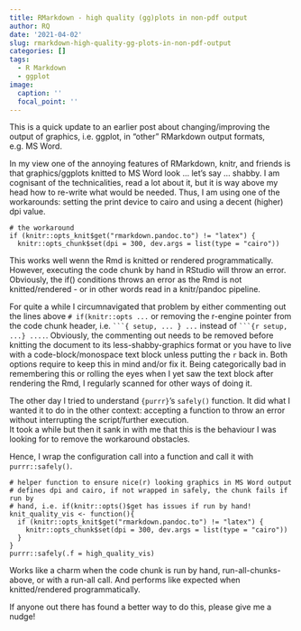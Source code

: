 ```yaml
---
title: RMarkdown - high quality (gg)plots in non-pdf output
author: RQ
date: '2021-04-02'
slug: rmarkdown-high-quality-gg-plots-in-non-pdf-output
categories: []
tags:
  - R Markdown
  - ggplot
image:
  caption: ''
  focal_point: ''
---
```


This is a quick update to an earlier post about changing/improving the output of graphics, i.e. ggplot, in "other" RMarkdown output formats, e.g. MS Word.

In my view one of the annoying features of RMarkdown, knitr, and friends is that graphics/ggplots knitted to MS Word look ... let's say ... shabby.
I am cognisant of the technicalities, read a lot about it, but it is way above my head how to re-write what would be needed. 
Thus, I am using one of the workarounds: setting the print device to cairo and using a decent (higher) dpi value.

````
# the workaround
if (knitr::opts_knit$get("rmarkdown.pandoc.to") != "latex") {
  knitr::opts_chunk$set(dpi = 300, dev.args = list(type = "cairo"))
````

This works well wenn the Rmd is knitted or rendered programmatically.
However, executing the code chunk by hand in RStudio will throw an error.
Obviously, the if() conditions throws an error as the Rmd is not knitted/rendered - or in other words read in a knitr/pandoc pipeline. 

For quite a while I circumnavigated that problem by either commenting out the lines above `# if(knitr::opts ... ` or removing the r-engine pointer from the code chunk header, i.e. ` ```{ setup, ... } ... ` instead of ` ```{r setup, ...} .... `. Obviously, the commenting out needs to be removed before knitting the document to its less-shabby-graphics format or you have to live with a code-block/monospace text block unless putting the `r` back in. 
Both options require to keep this in mind and/or fix it.
Being categorically bad in remembering this or rolling the eyes when I yet saw the text block after rendering the Rmd, I regularly scanned for other ways of doing it.

The other day I tried to understand `{purrr}`'s `safely()` function.
It did what I wanted it to do in the other context: accepting a function to throw an error without interrupting the script/further execution.    
It took a while but then it sank in with me that this is the behaviour I was looking for to remove the workaround obstacles.

Hence, I wrap the configuration call into a function and call it with `purrr::safely()`.

````
# helper function to ensure nice(r) looking graphics in MS Word output
# defines dpi and cairo, if not wrapped in safely, the chunk fails if run by
# hand, i.e. if(knitr::opts()$get has issues if run by hand!
knit_quality_vis <- function(){
  if (knitr::opts_knit$get("rmarkdown.pandoc.to") != "latex") {
    knitr::opts_chunk$set(dpi = 300, dev.args = list(type = "cairo"))
  }
} 
purrr::safely(.f = high_quality_vis)
````

Works like a charm when the code chunk is run by hand, run-all-chunks-above, or with a run-all call.
And performs like expected when knitted/rendered programmatically.

If anyone out there has found a better way to do this, please give me a nudge!